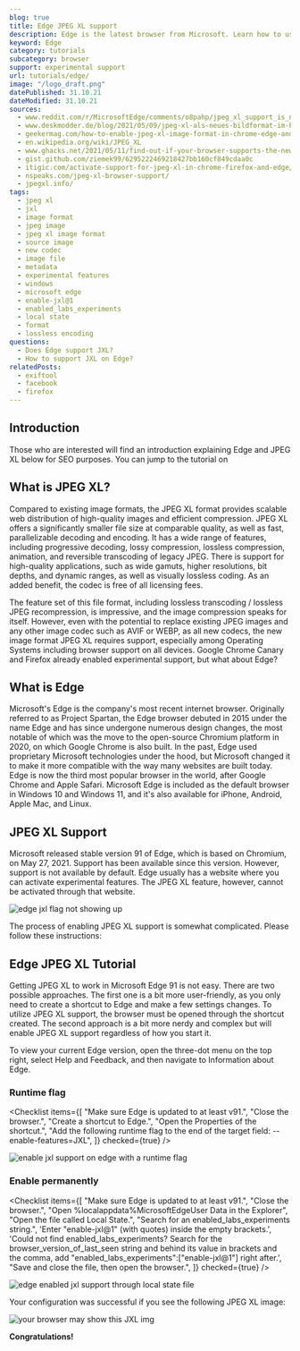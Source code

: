 ```yaml
---
blog: true
title: Edge JPEG XL support
description: Edge is the latest browser from Microsoft. Learn how to use JXL images within Edge.
keyword: Edge
category: tutorials
subcategory: browser
support: experimental support
url: tutorials/edge/
image: "/logo_draft.png"
datePublished: 31.10.21
dateModified: 31.10.21
sources:
  - www.reddit.com/r/MicrosoftEdge/comments/o8pahp/jpeg_xl_support_is_now_available_in_stable/
  - www.deskmodder.de/blog/2021/05/09/jpeg-xl-als-neues-bildformat-im-browser-aktivieren-chrome-edge-firefox/
  - geekermag.com/how-to-enable-jpeg-xl-image-format-in-chrome-edge-and-firefox/
  - en.wikipedia.org/wiki/JPEG_XL
  - www.ghacks.net/2021/05/11/find-out-if-your-browser-supports-the-new-image-format-jpeg-xl/
  - gist.github.com/ziemek99/6295222469218427bb160cf849cdaa0c
  - itigic.com/activate-support-for-jpeg-xl-in-chrome-firefox-and-edge/
  - nspeaks.com/jpeg-xl-browser-support/
  - jpegxl.info/
tags:
  - jpeg xl
  - jxl
  - image format
  - jpeg image
  - jpeg xl image format
  - source image
  - new codec
  - image file
  - metadata
  - experimental features
  - windows
  - microsoft edge
  - enable-jxl@1
  - enabled_labs_experiments
  - local state
  - format
  - lossless encoding
questions:
  - Does Edge support JXL?
  - How to support JXL on Edge?
relatedPosts:
  - exiftool
  - facebook
  - firefox
---
```


## Introduction

Those who are interested will find an introduction explaining Edge and JPEG XL below for SEO purposes. You can jump to the tutorial on <Link href="#edgejpegxltutorial" text="how to enable JPEG XL support by clicking here."/>

## What is JPEG XL?

Compared to existing image formats, the JPEG XL format provides scalable web distribution of high-quality images and efficient compression. JPEG XL offers a significantly smaller file size at comparable quality, as well as fast, parallelizable decoding and encoding. It has a wide range of features, including progressive decoding, lossy compression, lossless compression, animation, and reversible transcoding of legacy JPEG. There is support for high-quality applications, such as wide gamuts, higher resolutions, bit depths, and dynamic ranges, as well as visually lossless coding. As an added benefit, the codec is free of all licensing fees.

The feature set of this file format, including lossless transcoding / lossless JPEG recompression, is impressive, and the image compression speaks for itself. However, even with the potential to replace existing JPEG images and any other image codec such as AVIF or WEBP, as all new codecs, the new image format JPEG XL requires support, especially among Operating Systems including browser support on all devices. Google Chrome Canary and Firefox already enabled experimental support, but what about Edge?

## What is Edge

Microsoft's Edge is the company's most recent internet browser. Originally referred to as Project Spartan, the Edge browser debuted in 2015 under the name Edge and has since undergone numerous design changes, the most notable of which was the move to the open-source Chromium platform in 2020, on which Google Chrome is also built. In the past, Edge used proprietary Microsoft technologies under the hood, but Microsoft changed it to make it more compatible with the way many websites are built today. Edge is now the third most popular browser in the world, after Google Chrome and Apple Safari. Microsoft Edge is included as the default browser in Windows 10 and Windows 11, and it's also available for iPhone, Android, Apple Mac, and Linux.

## JPEG XL Support

Microsoft released stable version 91 of Edge, which is based on Chromium, on May 27, 2021. Support has been available since this version. However, support is not available by default. Edge usually has a website where you can activate experimental features. The JPEG XL feature, however, cannot be activated through that website.

<Image url="edge-flags" alt="edge jxl flag not showing up" />

The process of enabling JPEG XL support is somewhat complicated. Please follow these instructions:

## Edge JPEG XL Tutorial

Getting JPEG XL to work in Microsoft Edge 91 is not easy. There are two possible approaches. The first one is a bit more user-friendly, as you only need to create a shortcut to Edge and make a few settings changes. To utilize JPEG XL support, the browser must be opened through the shortcut created. The second approach is a bit more nerdy and complex but will enable JPEG XL support regardless of how you start it.

To view your current Edge version, open the three-dot menu on the top right, select Help and Feedback, and then navigate to Information about Edge.

### Runtime flag

<Checklist
  items={[
    "Make sure Edge is updated to at least v91.",
    "Close the browser.",
    "Create a shortcut to Edge.",
    "Open the Properties of the shortcut.",
    "Add the following runtime flag to the end of the target field: --enable-features=JXL",
  ]}
  checked={true}
/>

<Image url="edge-target" alt="enable jxl support on edge with a runtime flag" />

### Enable permanently

<Checklist
  items={[
    "Make sure Edge is updated to at least v91.",
    "Close the browser.",
    "Open %localappdata%MicrosoftEdgeUser Data in the Explorer",
    "Open the file called Local State.",
    "Search for an enabled_labs_experiments string.",
    'Enter "enable-jxl@1" (with quotes) inside the empty brackets.',
    'Could not find enabled_labs_experiments? Search for the browser_version_of_last_seen string and behind its value in brackets and the comma, add "enabled_labs_experiments":["enable-jxl@1"] right after.',
    "Save and close the file, then open the browser.",
  ]}
  checked={true}
/>

<Image
  url="edge-enabled-labs"
  alt="edge enabled jxl support through local state file"
/>

Your configuration was successful if you see the following JPEG XL image:

![your browser may show this JXL img](/comparison/frog.jxl)

**Congratulations!**
